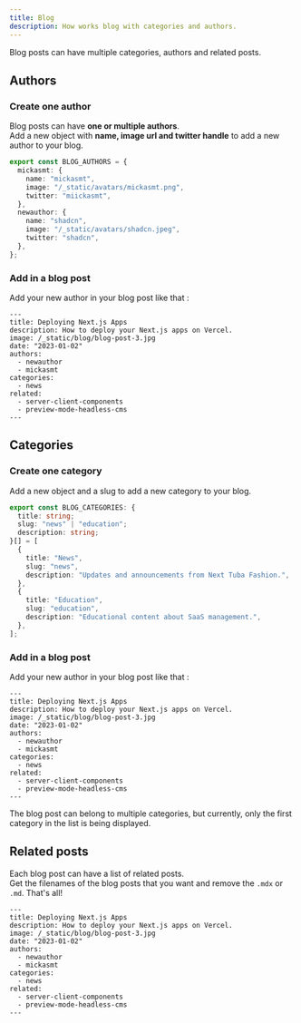 ```yaml
---
title: Blog
description: How works blog with categories and authors.
---
```


Blog posts can have multiple categories, authors and related posts.

## Authors

### Create one author

Blog posts can have **one or multiple authors**. <br /> Add a new object with **name, image url and twitter handle** to add a new author to your blog.

```ts title="config/blog.ts" {7-11}
export const BLOG_AUTHORS = {
  mickasmt: {
    name: "mickasmt",
    image: "/_static/avatars/mickasmt.png",
    twitter: "miickasmt",
  },
  newauthor: {
    name: "shadcn",
    image: "/_static/avatars/shadcn.jpeg",
    twitter: "shadcn",
  },
};
```

### Add in a blog post

Add your new author in your blog post like that :

```mdx {6-8}
---
title: Deploying Next.js Apps
description: How to deploy your Next.js apps on Vercel.
image: /_static/blog/blog-post-3.jpg
date: "2023-01-02"
authors:
  - newauthor
  - mickasmt
categories:
  - news
related:
  - server-client-components
  - preview-mode-headless-cms
---
```

## Categories

### Create one category

Add a new object and a slug to add a new category to your blog.

```ts title="config/blog.ts" {3,6-10}
export const BLOG_CATEGORIES: {
  title: string;
  slug: "news" | "education";
  description: string;
}[] = [
  {
    title: "News",
    slug: "news",
    description: "Updates and announcements from Next Tuba Fashion.",
  },
  {
    title: "Education",
    slug: "education",
    description: "Educational content about SaaS management.",
  },
];
```

### Add in a blog post

Add your new author in your blog post like that :

```mdx {9-10}
---
title: Deploying Next.js Apps
description: How to deploy your Next.js apps on Vercel.
image: /_static/blog/blog-post-3.jpg
date: "2023-01-02"
authors:
  - newauthor
  - mickasmt
categories:
  - news
related:
  - server-client-components
  - preview-mode-headless-cms
---
```

<Callout type="warning">
  The blog post can belong to multiple categories, but currently, only the first
  category in the list is being displayed.
</Callout>

## Related posts

Each blog post can have a list of related posts. <br/> Get the filenames of the blog posts that you want and remove the `.mdx` or `.md`. That's all!

```mdx {11-13}
---
title: Deploying Next.js Apps
description: How to deploy your Next.js apps on Vercel.
image: /_static/blog/blog-post-3.jpg
date: "2023-01-02"
authors:
  - newauthor
  - mickasmt
categories:
  - news
related:
  - server-client-components
  - preview-mode-headless-cms
---
```
